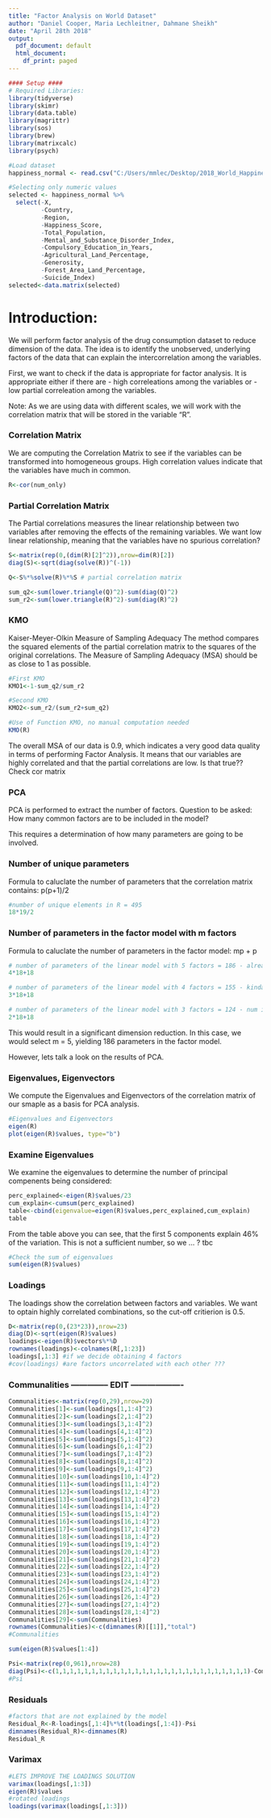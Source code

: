 ```yaml
---
title: "Factor Analysis on World Dataset"
author: "Daniel Cooper, Maria Lechleitner, Dahmane Sheikh"
date: "April 28th 2018"
output:
  pdf_document: default
  html_document:
    df_print: paged
---
```


```r
#### Setup ####
# Required Libraries:
library(tidyverse)
library(skimr)
library(data.table)
library(magrittr)
library(sos)
library(brew)
library(matrixcalc)
library(psych)

#Load dataset
happiness_normal <- read.csv("C:/Users/mmlec/Desktop/2018_World_Happiness_Multivariate_Analysis/DATA/full_best_df.csv")

#Selecting only numeric values
selected <- happiness_normal %>%
  select(-X,
         -Country,
         -Region,
         -Happiness_Score,
         -Total_Population,
         -Mental_and_Substance_Disorder_Index,
         -Compulsory_Education_in_Years,
         -Agricultural_Land_Percentage,
         -Generosity,
         -Forest_Area_Land_Percentage,
         -Suicide_Index)
selected<-data.matrix(selected)

```


# Introduction:
We will perform factor analysis of the drug consumption dataset to reduce dimension of the data. The idea is to identify the unobserved, underlying factors of the data that can explain the intercorrelation among the variables. 

First, we want to check if the data is appropriate for factor analysis. It is appropriate either if there are
- high correleations among the variables or
- low partial correleation among the variables.

Note: As we are using data with different scales, we will work with the correlation matrix that will be stored in the variable "R". 

### Correlation Matrix

We are computing the Correlation Matrix to see if the variables can be transformed into homogeneous groups. High correlation values indicate that the variables have much in common.

```r
R<-cor(num_only)

```

### Partial Correlation Matrix

The Partial correlations measures the linear relationship between two variables after removing the effects of the remaining variables. We want low linear relationship, meaning that the variables have no spurious correlation?

```r
S<-matrix(rep(0,(dim(R)[2]^2)),nrow=dim(R)[2])
diag(S)<-sqrt(diag(solve(R))^(-1))

Q<-S%*%solve(R)%*%S # partial correlation matrix

sum_q2<-sum(lower.triangle(Q)^2)-sum(diag(Q)^2)
sum_r2<-sum(lower.triangle(R)^2)-sum(diag(R)^2)

```

### KMO

Kaiser-Meyer-Olkin Measure of Sampling Adequacy
The method compares the squared elements of the partial correlation matrix to the squares of the original correlations. The Measure of Sampling Adequacy (MSA) should be as close to 1 as possible.

```r
#First KMO
KMO1<-1-sum_q2/sum_r2

#Second KMO
KMO2<-sum_r2/(sum_r2+sum_q2)

#Use of Function KMO, no manual computation needed
KMO(R) 

```

The overall MSA of our data is 0.9, which indicates a very good data quality in terms of performing Factor Analysis. It means that our variables are highly correlated and that the partial correlations are low. Is that true?? Check cor matrix

### PCA

PCA is performed to extract the number of factors. Question to be asked: How many common factors are to be included in the model?

This requires a determination of how many parameters are going to be involved.

### Number of unique parameters

Formula to caluclate the number of parameters that the correlation matrix contains: p(p+1)/2

```r
#number of unique elements in R = 495
18*19/2

```

### Number of parameters in the factor model with m factors

Formula to caluclate the number of parameters in the factor model: mp + p


```r
# number of parameters of the linear model with 5 factors = 186 - already a big reduction
4*18+18

# number of parameters of the linear model with 4 factors = 155 - kinda same reduction
3*18+18

# number of parameters of the linear model with 3 factors = 124 - num is not decreasing so much
2*18+18

```

This would result in a significant dimension reduction.
In this case, we would select m = 5, yielding 186 parameters in the factor model.

However, lets talk a look on the results of PCA.

### Eigenvalues, Eigenvectors

We compute the Eigenvalues and Eigenvectors of the correlation matrix of our smaple as a basis for PCA analysis.

```r
#Eigenvalues and Eigenvectors
eigen(R)
plot(eigen(R)$values, type="b")

```

### Examine Eigenvalues

We examine the eigenvalues to determine the number of principal compenents being considered:

```r
perc_explained<-eigen(R)$values/23
cum_explain<-cumsum(perc_explained)
table<-cbind(eigenvalue=eigen(R)$values,perc_explained,cum_explain)
table

```

From the table above you can see, that the first 5 components explain 46% of the variation. This is not a sufficient number, so we ... ? tbc

```r
#Check the sum of eigenvalues
sum(eigen(R)$values)

```

### Loadings

The loadings show the correlation between factors and variables. We want to optain highly correlated combinations, so the cut-off critierion is 0.5.

```r
D<-matrix(rep(0,(23*23)),nrow=23)
diag(D)<-sqrt(eigen(R)$values)
loadings<-eigen(R)$vectors%*%D
rownames(loadings)<-colnames(R[,1:23])
loadings[,1:3] #if we decide obtaining 4 factors
#cov(loadings) #are factors uncorrelated with each other ???

```

### Communalities -------------- EDIT -------------------

```r
Communalities<-matrix(rep(0,29),nrow=29)
Communalities[1]<-sum(loadings[1,1:4]^2)
Communalities[2]<-sum(loadings[2,1:4]^2)
Communalities[3]<-sum(loadings[3,1:4]^2)
Communalities[4]<-sum(loadings[4,1:4]^2)
Communalities[5]<-sum(loadings[5,1:4]^2)
Communalities[6]<-sum(loadings[6,1:4]^2)
Communalities[7]<-sum(loadings[7,1:4]^2)
Communalities[8]<-sum(loadings[8,1:4]^2)
Communalities[9]<-sum(loadings[9,1:4]^2)
Communalities[10]<-sum(loadings[10,1:4]^2)
Communalities[11]<-sum(loadings[11,1:4]^2)
Communalities[12]<-sum(loadings[12,1:4]^2)
Communalities[13]<-sum(loadings[13,1:4]^2)
Communalities[14]<-sum(loadings[14,1:4]^2)
Communalities[15]<-sum(loadings[15,1:4]^2)
Communalities[16]<-sum(loadings[16,1:4]^2)
Communalities[17]<-sum(loadings[17,1:4]^2)
Communalities[18]<-sum(loadings[18,1:4]^2)
Communalities[19]<-sum(loadings[19,1:4]^2)
Communalities[20]<-sum(loadings[20,1:4]^2)
Communalities[21]<-sum(loadings[21,1:4]^2)
Communalities[22]<-sum(loadings[22,1:4]^2)
Communalities[23]<-sum(loadings[23,1:4]^2)
Communalities[24]<-sum(loadings[24,1:4]^2)
Communalities[25]<-sum(loadings[25,1:4]^2)
Communalities[26]<-sum(loadings[26,1:4]^2)
Communalities[27]<-sum(loadings[27,1:4]^2)
Communalities[28]<-sum(loadings[28,1:4]^2)
Communalities[29]<-sum(Communalities)
rownames(Communalities)<-c(dimnames(R)[[1]],"total")
#Communalities

sum(eigen(R)$values[1:4])

Psi<-matrix(rep(0,961),nrow=28)
diag(Psi)<-c(1,1,1,1,1,1,1,1,1,1,1,1,1,1,1,1,1,1,1,1,1,1,1,1,1,1,1)-Communalities[1:28]
#Psi

```

### Residuals

```r
#factors that are not explained by the model
Residual_R<-R-loadings[,1:4]%*%t(loadings[,1:4])-Psi
dimnames(Residual_R)<-dimnames(R)
Residual_R

```

### Varimax

```r
#LETS IMPROVE THE LOADINGS SOLUTION
varimax(loadings[,1:3])
eigen(R)$values
#rotated loadings
loadings(varimax(loadings[,1:3]))

```
